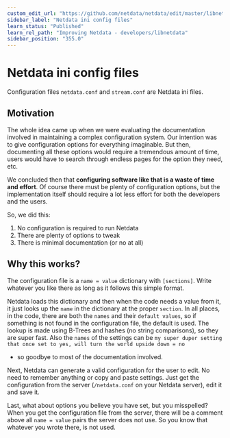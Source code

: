 ```yaml
---
custom_edit_url: "https://github.com/netdata/netdata/edit/master/libnetdata/config/README.md"
sidebar_label: "Netdata ini config files"
learn_status: "Published"
learn_rel_path: "Improving Netdata - developers/libnetdata"
sidebar_position: "355.0"
---
```



# Netdata ini config files

Configuration files `netdata.conf` and `stream.conf` are Netdata ini files.

## Motivation

The whole idea came up when we were evaluating the documentation involved
in maintaining a complex configuration system. Our intention was to give
configuration options for everything imaginable. But then, documenting all
these options would require a tremendous amount of time, users would have
to search through endless pages for the option they need, etc.

We concluded then that **configuring software like that is a waste of time
and effort**. Of course there must be plenty of configuration options, but
the implementation itself should require a lot less effort for both the
developers and the users.

So, we did this:

1.  No configuration is required to run Netdata
2.  There are plenty of options to tweak
3.  There is minimal documentation (or no at all)

## Why this works?

The configuration file is a `name = value` dictionary with `[sections]`.
Write whatever you like there as long as it follows this simple format.

Netdata loads this dictionary and then when the code needs a value from
it, it just looks up the `name` in the dictionary at the proper `section`.
In all places, in the code, there are both the `names` and their
`default values`, so if something is not found in the configuration
file, the default is used. The lookup is made using B-Trees and hashes
(no string comparisons), so they are super fast. Also the `names` of the
settings can be `my super duper setting that once set to yes, will turn the world upside down = no`

-   so goodbye to most of the documentation involved.

Next, Netdata can generate a valid configuration for the user to edit.
No need to remember anything or copy and paste settings. Just get the
configuration from the server (`/netdata.conf` on your Netdata server),
edit it and save it.

Last, what about options you believe you have set, but you misspelled?
When you get the configuration file from the server, there will be a
comment above all `name = value` pairs the server does not use.
So you know that whatever you wrote there, is not used.


